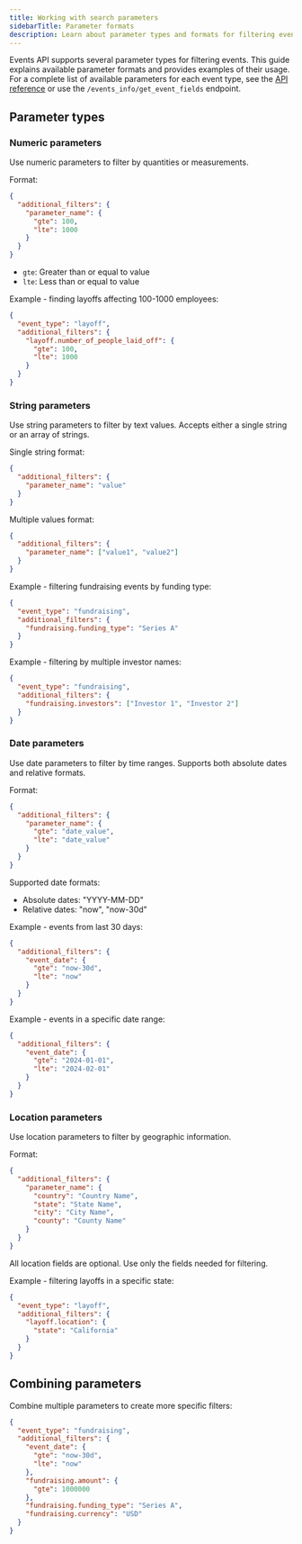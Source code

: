 ```yaml
---
title: Working with search parameters
sidebarTitle: Parameter formats
description: Learn about parameter types and formats for filtering event data.
---
```


Events API supports several parameter types for filtering events. This guide
explains available parameter formats and provides examples of their usage. For a
complete list of available parameters for each event type, see the
[API reference](https://newscatcherapi.com/docs/v3/events/endpoints/search-events-post)
or use the `/events_info/get_event_fields` endpoint.

## Parameter types

### Numeric parameters

Use numeric parameters to filter by quantities or measurements.

Format:

```json
{
  "additional_filters": {
    "parameter_name": {
      "gte": 100,
      "lte": 1000
    }
  }
}
```

- `gte`: Greater than or equal to value
- `lte`: Less than or equal to value

Example - finding layoffs affecting 100-1000 employees:

```json
{
  "event_type": "layoff",
  "additional_filters": {
    "layoff.number_of_people_laid_off": {
      "gte": 100,
      "lte": 1000
    }
  }
}
```

### String parameters

Use string parameters to filter by text values. Accepts either a single string
or an array of strings.

Single string format:

```json
{
  "additional_filters": {
    "parameter_name": "value"
  }
}
```

Multiple values format:

```json
{
  "additional_filters": {
    "parameter_name": ["value1", "value2"]
  }
}
```

Example - filtering fundraising events by funding type:

```json
{
  "event_type": "fundraising",
  "additional_filters": {
    "fundraising.funding_type": "Series A"
  }
}
```

Example - filtering by multiple investor names:

```json
{
  "event_type": "fundraising",
  "additional_filters": {
    "fundraising.investors": ["Investor 1", "Investor 2"]
  }
}
```

### Date parameters

Use date parameters to filter by time ranges. Supports both absolute dates and
relative formats.

Format:

```json
{
  "additional_filters": {
    "parameter_name": {
      "gte": "date_value",
      "lte": "date_value"
    }
  }
}
```

Supported date formats:

- Absolute dates: "YYYY-MM-DD"
- Relative dates: "now", "now-30d"

Example - events from last 30 days:

```json
{
  "additional_filters": {
    "event_date": {
      "gte": "now-30d",
      "lte": "now"
    }
  }
}
```

Example - events in a specific date range:

```json
{
  "additional_filters": {
    "event_date": {
      "gte": "2024-01-01",
      "lte": "2024-02-01"
    }
  }
}
```

### Location parameters

Use location parameters to filter by geographic information.

Format:

```json
{
  "additional_filters": {
    "parameter_name": {
      "country": "Country Name",
      "state": "State Name",
      "city": "City Name",
      "county": "County Name"
    }
  }
}
```

All location fields are optional. Use only the fields needed for filtering.

Example - filtering layoffs in a specific state:

```json
{
  "event_type": "layoff",
  "additional_filters": {
    "layoff.location": {
      "state": "California"
    }
  }
}
```

## Combining parameters

Combine multiple parameters to create more specific filters:

```json
{
  "event_type": "fundraising",
  "additional_filters": {
    "event_date": {
      "gte": "now-30d",
      "lte": "now"
    },
    "fundraising.amount": {
      "gte": 1000000
    },
    "fundraising.funding_type": "Series A",
    "fundraising.currency": "USD"
  }
}
```
